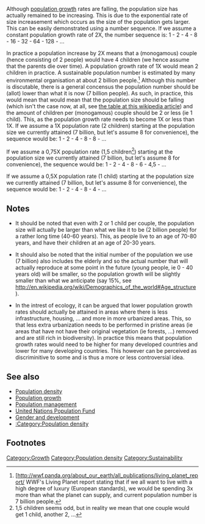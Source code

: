 {{merge to|Population management}}

{{copyedit|Clarify about rates. Population increases if growth rate > 0. Perhaps what is meant is that rate of growth in people per year is increasing, even though the percentage rate is falling? Sources will be needed if a specific claim is made.}}

Although [[population growth]] rates are falling, the population size has actually remained to be increasing. This is due to the exponential rate of size increasement which occurs as the size of the population gets larger. This can be easily demonstrated using a number sequence. If we assume a constant population growth rate of 2X, the number sequence is:
1 - 2 - 4 - 8 - 16 - 32 - 64 - 128 - ...

In practice a population increase by 2X means that a (monogamous) couple (hence consisting of 2 people) would have 4 children (we hence assume that the parents die over time). A population growth rate of 1X would mean 2 children in practice. A sustainable population number is estimated by many environmental organisation at about 2 billion people.<ref>[http://wwf.panda.org/about_our_earth/all_publications/living_planet_report/ WWF's Living Planet report stating that if we all want to live with a high degree of luxury (European standards), we would be spending 3x more than what the planet can supply, and current population number is 7 billion people.</ref> Although this number is discutable, there is a general concensus the population number should be (allot) lower than what it is now (7 billion people). As such, in practice, this would mean that would mean that the population size should be falling (which isn't the case now, at all, see [http://en.wikipedia.org/wiki/World_population_estimates the table at this wikipedia article]) and the amount of children per (monogamous) couple should be 2 or less (ie 1 child). This, as the population growth rate needs to become 1X or less than 1X. If we assume a 1X population rate (2 children) starting at the population size we currently attained (7 billion, but let's assume 8 for convenience), the sequence would be: 
1 - 2 - 4 - 8 - 8 - ...

If we assume a 0,75X population rate (1,5 children<ref>1,5 children seems odd, but in reality we mean that one couple would get 1 child, another 2, ...</ref>) starting at the population size we currently attained (7 billion, but let's assume 8 for convenience), the sequence would be: 1 - 2 - 4 - 8 - 6 - 4,5 - ... 

If we assume a 0,5X population rate (1 child) starting at the population size we currently attained (7 billion, but let's assume 8 for convenience), the sequence would be: 
1 - 2 - 4 - 8 - 4 - ...

==Notes==
* It should be noted that even with 2 or 1 child per couple, the population size will actually be larger than what we like it to be (2 billion people) for a rather long time (40-60 years). This, as people live to an age of 70-80 years, and have their children at an age of 20-30 years.

* It should also be noted that the initial number of the population we use (7 billion) also includes the elderly and so the actual number that will actually reproduce at some point in the future (young people, ie 0 - 40 years old) will be smaller, so the population growth will be slightly smaller than what we anticipate (say 15%, see http://en.wikipedia.org/wiki/Demographics_of_the_world#Age_structure ).

* In the intrest of ecology, it can be argued that lower population growth rates should actually be attained in areas where there is less infrastructure, housing, ... and more in more urbanized areas. This, so that less extra urbanization needs to be performed in pristine areas (ie areas that have not have their original vegetation (ie forests, ...) removed and are still rich in biodiversity). In practice this means that population growth rates would need to be higher for many developed countries and lower for many developing countries. This however can be perceived as discriminitive to some and is thus a more or less controversial idea. 


== See also ==

* [[Population density]]
* [[Population growth]]
* [[Population management]]
* [[United Nations Population Fund]]
* [[Gender and development]]
* [[:Category:Population density]]

== Footnotes ==
{{reflist}}


[[Category:Growth]] 
[[Category:Population density]]
[[Category:Sustainability]]
